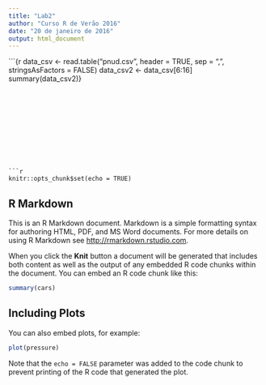 ```yaml
---
title: "Lab2"
author: "Curso R de Verão 2016"
date: "20 de janeiro de 2016"
output: html_document
---
```


```{r
data_csv <- read.table("pnud.csv", header = TRUE, sep = ",", stringsAsFactors = FALSE)
data_csv2 <- data_csv[6:16]
summary(data_csv2)}

```











```r
knitr::opts_chunk$set(echo = TRUE)
```

## R Markdown

This is an R Markdown document. Markdown is a simple formatting syntax for authoring HTML, PDF, and MS Word documents. For more details on using R Markdown see <http://rmarkdown.rstudio.com>.

When you click the **Knit** button a document will be generated that includes both content as well as the output of any embedded R code chunks within the document. You can embed an R code chunk like this:

```r
summary(cars)
```

## Including Plots

You can also embed plots, for example:

```r
plot(pressure)
```

Note that the `echo = FALSE` parameter was added to the code chunk to prevent printing of the R code that generated the plot.

